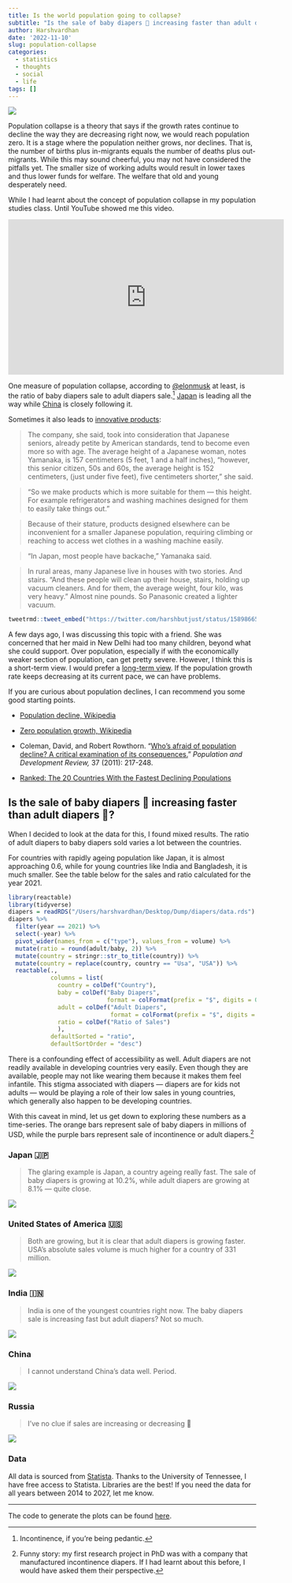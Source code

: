 ```yaml
---
title: Is the world population going to collapse?
subtitle: "Is the sale of baby diapers 👶 increasing faster than adult diapers 🧓?"
author: Harshvardhan
date: '2022-11-10'
slug: population-collapse
categories:
  - statistics
  - thoughts
  - social
  - life
tags: []
---
```


![](images/Screenshot%202022-11-10%20at%208.32.15%20PM.png)

Population collapse is a theory that says if the growth rates continue to decline the way they are decreasing right now, we would reach population zero. It is a stage where the population neither grows, nor declines. That is, the number of births plus in-migrants equals the number of deaths plus out-migrants. While this may sound cheerful, you may not have considered the pitfalls yet. The smaller size of working adults would result in lower taxes and thus lower funds for welfare. The welfare that old and young desperately need.

While I had learnt about the concept of population collapse in my population studies class. Until YouTube showed me this video.

<iframe width="560" height="315" src="https://www.youtube.com/embed/_U2kR6TOQcY" title="YouTube video player" frameborder="0" allow="accelerometer; autoplay; clipboard-write; encrypted-media; gyroscope; picture-in-picture" allowfullscreen>

</iframe>

One measure of population collapse, according to [\@elonmusk](https://twitter.com/elonmusk) at least, is the ratio of baby diapers sale to adult diapers sale.[^1] [Japan](https://www.wikiwand.com/en/Aging_of_Japan) is leading all the way while [China](https://www.wikiwand.com/en/Aging_of_China) is closely following it.

[^1]: Incontinence, if you're being pedantic.

Sometimes it also leads to [innovative products](https://www.marketplace.org/2016/08/29/japans-changing-culture/):

> The company, she said, took into consideration that Japanese seniors, already petite by American standards, tend to become even more so with age. The average height of a Japanese woman, notes Yamanaka, is 157 centimeters (5 feet, 1 and a half inches), "however, this senior citizen, 50s and 60s, the average height is 152 centimeters, (just under five feet), five centimeters shorter," she said.

> "So we make products which is more suitable for them --- this height. For example refrigerators and washing machines designed for them to easily take things out."

> Because of their stature, products designed elsewhere can be inconvenient for a smaller Japanese population, requiring climbing or reaching to access wet clothes in a washing machine easily.

> "In Japan, most people have backache," Yamanaka said.

> In rural areas, many Japanese live in houses with two stories. And stairs. "And these people will clean up their house, stairs, holding up vacuum cleaners. And for them, the average weight, four kilo, was very heavy." Almost nine pounds. So Panasonic created a lighter vacuum.

```r
tweetrmd::tweet_embed("https://twitter.com/harshbutjust/status/1589866512890093568")
```

A few days ago, I was discussing this topic with a friend. She was concerned that her maid in New Delhi had too many children, beyond what she could support. Over population, especially if with the economically weaker section of population, can get pretty severe. However, I think this is a short-term view. I would prefer a [long-term view](https://www.wikiwand.com/en/Longtermism). If the population growth rate keeps decreasing at its current pace, we can have problems.

If you are curious about population declines, I can recommend you some good starting points.

-   [Population decline, Wikipedia](https://www.wikiwand.com/en/Population_decline)

-   [Zero population growth, Wikipedia](https://www.wikiwand.com/en/Zero_population_growth)

-   Coleman, David, and Robert Rowthorn. "[Who's afraid of population decline? A critical examination of its consequences.](https://onlinelibrary.wiley.com/doi/epdf/10.1111/j.1728-4457.2011.00385.x)" *Population and Development Review,* 37 (2011): 217-248.

-   [Ranked: The 20 Countries With the Fastest Declining Populations](https://www.visualcapitalist.com/ranked-the-20-countries-with-the-fastest-declining-populations/)

## Is the sale of baby diapers 👶 increasing faster than adult diapers 🧓?

When I decided to look at the data for this, I found mixed results. The ratio of adult diapers to baby diapers sold varies a lot between the countries.

For countries with rapidly ageing population like Japan, it is almost approaching 0.6, while for young countries like India and Bangladesh, it is much smaller. See the table below for the sales and ratio calculated for the year 2021.

```r
library(reactable)
library(tidyverse)
diapers = readRDS("/Users/harshvardhan/Desktop/Dump/diapers/data.rds")
diapers %>% 
  filter(year == 2021) %>% 
  select(-year) %>% 
  pivot_wider(names_from = c("type"), values_from = volume) %>% 
  mutate(ratio = round(adult/baby, 2)) %>% 
  mutate(country = stringr::str_to_title(country)) %>% 
  mutate(country = replace(country, country == "Usa", "USA")) %>% 
  reactable(.,
            columns = list(
              country = colDef("Country"),
              baby = colDef("Baby Diapers", 
                            format = colFormat(prefix = "$", digits = 0, separators = TRUE)),
              adult = colDef("Adult Diapers",
                             format = colFormat(prefix = "$", digits = 0, separators = TRUE)),
              ratio = colDef("Ratio of Sales")
              ),
            defaultSorted = "ratio",
            defaultSortOrder = "desc")
```

There is a confounding effect of accessibility as well. Adult diapers are not readily available in developing countries very easily. Even though they are available, people may not like wearing them because it makes them feel infantile. This stigma associated with diapers --- diapers are for kids not adults --- would be playing a role of their low sales in young countries, which generally also happen to be developing countries.

With this caveat in mind, let us get down to exploring these numbers as a time-series. The orange bars represent sale of baby diapers in millions of USD, while the purple bars represent sale of incontinence or adult diapers.[^2]

[^2]: Funny story: my first research project in PhD was with a company that manufactured incontinence diapers. If I had learnt about this before, I would have asked them their perspective.

### Japan 🇯🇵

> The glaring example is Japan, a country ageing really fast. The sale of baby diapers is growing at 10.2%, while adult diapers are growing at 8.1% --- quite close.

![](images/japan.png)

### United States of America 🇺🇸

> Both are growing, but it is clear that adult diapers is growing faster. USA's absolute sales volume is much higher for a country of 331 million.

![](images/usa.png)

### India 🇮🇳

> India is one of the youngest countries right now. The baby diapers sale is increasing fast but adult diapers? Not so much.

![](images/india.png)

### China

> I cannot understand China's data well. Period.

![](images/china.png)

### Russia

> I've no clue if sales are increasing or decreasing 🤷

![](images/russia.png)

### Data

All data is sourced from [Statista](https://www-statista-com.utk.idm.oclc.org/outlook/cmo/tissue-hygiene-paper/united-states#revenue). Thanks to the University of Tennessee, I have free access to Statista. Libraries are the best! If you need the data for all years between 2014 to 2027, let me know.

------------------------------------------------------------------------

The code to generate the plots can be found [here](https://gist.github.com/harshvardhaniimi/2d47c68f1d2e06778c3a1094b1a0acc7).
